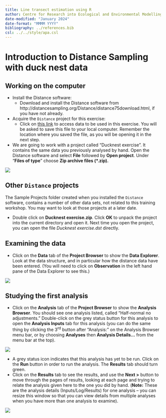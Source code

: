 ```yaml
---
title: Line transect estimation using R
author: Centre for Research into Ecological and Environmental Modelling <br> **University of St Andrews**
date-modified: "January 2024"
date-format: "MMMM YYYY"
bibliography: ../references.bib
csl: ../../style/apa.csl
---
```


# Introduction to Distance Sampling with duck nest data

## Working on the computer

- Install the Distance software:
  - Download and install the Distance software from http://distancesampling.org/Distance/distance75download.html, if you have not already. 
- Acquire the `Distance` project for this exercise:
  - Click on [this link](Ducknest exercise2023.zip) to access data to be used in this exercise. You will be asked to save this file to your local computer. Remember the location where you saved the file, as you will be opening it in the next step.
- We are going to work with a project called “Ducknest exercise”. It contains the same data you previously analysed by hand. Open the Distance software and  select **File** followed by **Open project**. Under “**Files of type**” choose **Zip archive files (\*.zip).**


![](media/image1.png)

:::{.callout-tip collapse=false appearance='default' icon=true}
## Other `Distance` projects
The Sample Projects folder created when you installed the `Distance` software, contains a number of other data sets, not related to this training workshop.  You may want to look at those projects at a later date.
:::


- Double click on **Ducknest exercise.zip**. Click **OK** to unpack the project into the current directory and open it. Next time you open the project, you can open the file *Ducknest exercise.dst* directly.

## Examining the data

- Click on the **Data** tab of the **Project Browser** to show the  **Data Explorer**. Look at the data structure, and in particular how  the distance data have been entered. (You will need to click on  **Observation** in the left hand pane of the Data Explorer to see this.)

![](media/image2.jpeg)

## Studying the first analysis

- Click on the **Analysis** tab of the **Project Browser** to show  the **Analysis Browser**. You should see one analysis listed, called  “Half-normal no adjustments.” Double-click on the grey status button  for this analysis to open the **Analysis Inputs** tab for this  analysis (you can do the same thing by clicking the 3<sup>rd</sup>  button after “Analysis:” on the Analysis Browser menu bar, or by  choosing **Analyses** then **Analysis Details...** from the menu bar  at the top).

![](media/image3.jpeg)

- A grey status icon indicates that this analysis has yet to be run.  Click on the **Run** button in order to run the analysis. The  **Results** tab should turn green.
- Click on the **Results** tab to see the results, and use the **Next  \>** button to move through the pages of results, looking at each page  and trying to relate the analysis given here to the one you did by  hand. (**Note:** These are the analysis details (Inputs/Log/Results) for one analysis – you can resize this window so that you can view  details from multiple analyses when you have more than one analysis to examine).

![](media/image4.jpeg)
